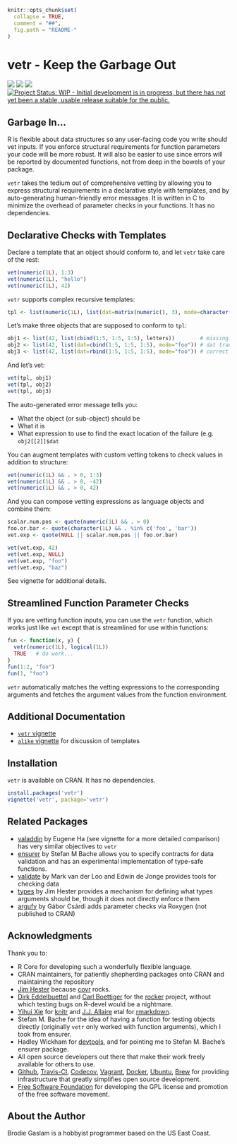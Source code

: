 <!-- README.md is generated from README.Rmd. Please edit that file -->

```r
knitr::opts_chunk$set(
  collapse = TRUE,
  comment = "##",
  fig.path = "README-"
)
```
# vetr - Keep the Garbage Out

[![](https://travis-ci.org/brodieG/vetr.svg?branch=master)](https://travis-ci.org/brodieG/vetr)
[![](https://codecov.io/github/brodieG/vetr/coverage.svg?branch=master)](https://codecov.io/github/brodieG/vetr?branch=master)
[![](http://www.r-pkg.org/badges/version/vetr)](https://cran.r-project.org/package=vetr)
[![Project Status: WIP - Initial development is in progress, but there has not yet been a stable, usable release suitable for the public.](http://www.repostatus.org/badges/latest/wip.svg)](http://www.repostatus.org/#wip)

## Garbage In...

R is flexible about data structures so any user-facing code you write should vet
inputs.  If you enforce structural requirements for function parameters your
code will be more robust.  It will also be easier to use since errors will be
reported by documented functions, not from deep in the bowels of your package.

`vetr` takes the tedium out of comprehensive vetting by allowing you to express
structural requirements in a declarative style with templates, and by
auto-generating human-friendly error messages.  It is written in C to minimize
the overhead of parameter checks in your functions.  It has no dependencies.

## Declarative Checks with Templates

Declare a template that an object should conform to, and let `vetr` take care of
the rest:

```r
vet(numeric(1L), 1:3)
vet(numeric(1L), "hello")
vet(numeric(1L), 42)
```

`vetr` supports complex recursive templates:

```r
tpl <- list(numeric(1L), list(dat=matrix(numeric(), 3), mode=character(1L)))
```

Let's make three objects that are supposed to conform to `tpl`:

```r
obj1 <- list(42, list(cbind(1:5, 1:5, 1:5), letters))        # missing names
obj2 <- list(42, list(dat=cbind(1:5, 1:5, 1:5), mode="foo")) # dat transposed
obj3 <- list(42, list(dat=rbind(1:5, 1:5, 1:5), mode="foo")) # correct
```

And let's vet:

```r
vet(tpl, obj1)
vet(tpl, obj2)
vet(tpl, obj3)
```

The auto-generated error message tells you:

* What the object (or sub-object) should be
* What it is
* What expression to use to find the exact location of the failure (e.g.
  `obj2[[2]]$dat`

You can augment templates with custom vetting tokens to check values in addition
to structure:

```r
vet(numeric(1L) && . > 0, 1:3)
vet(numeric(1L) && . > 0, -42)
vet(numeric(1L) && . > 0, 42)
```

And you can compose vetting expressions as language objects and combine them:

```r
scalar.num.pos <- quote(numeric(1L) && . > 0)
foo.or.bar <- quote(character(1L) && . %in% c('foo', 'bar'))
vet.exp <- quote(NULL || scalar.num.pos || foo.or.bar)

vet(vet.exp, 42)
vet(vet.exp, NULL)
vet(vet.exp, "foo")
vet(vet.exp, "baz")
```

See vignette for additional details.

## Streamlined Function Parameter Checks

If you are vetting function inputs, you can use the `vetr` function, which works
just like `vet` except that is streamlined for use within functions:

```r
fun <- function(x, y) {
  vetr(numeric(1L), logical(1L))
  TRUE   # do work...
}
fun(1:2, "foo")
fun(1, "foo")
```

`vetr` automatically matches the vetting expressions to the corresponding
arguments and fetches the argument values from the function environment.

## Additional Documentation

* [`vetr` vignette][1]
* [`alike` vignette][2] for discussion of templates

## Installation

`vetr` is available on CRAN.  It has no dependencies.

```r
install.packages('vetr')
vignette('vetr', package='vetr')
```

## Related Packages

* [valaddin](https://github.com/egnha/valaddin) by Eugene Ha (see vignette for a
  more detailed comparison) has very similar objectives to `vetr`
* [ensurer](https://github.com/smbache/ensurer) by Stefan M Bache allows you to
  specify contracts for data validation and has an experimental implementation
  of type-safe functions.
* [validate](https://github.com/data-cleaning/validate) by Mark van der Loo and
  Edwin de Jonge provides tools for checking data
* [types](https://github.com/jimhester/types) by Jim Hester provides a mechanism
  for defining what types arguments should be, though it does not directly
  enforce them
* [argufy](https://github.com/gaborcsardi/argufy) by Gábor Csárdi adds
  parameter checks via Roxygen (not published to CRAN)

## Acknowledgments

Thank you to:

* R Core for developing such a wonderfully flexible language.
* CRAN maintainers, for patiently shepherding packages onto CRAN and maintaining
  the repository
* [Jim Hester](https://github.com/jimhester) because 
  [covr](https://cran.r-project.org/package=covr) rocks.
* [Dirk Eddelbuettel](https://github.com/eddelbuettel) and [Carl
  Boettiger](https://github.com/cboettig) for the
  [rocker](https://github.com/rocker-org/rocker) project, without which testing
  bugs on R-devel would be a nightmare.
* [Yihui Xie](https://github.com/yihui) for
  [knitr](https://cran.r-project.org/package=knitr) and  [J.J.
  Allaire](https://github.com/jjallaire) etal for
  [rmarkdown](https://cran.r-project.org/package=rmarkdown).
* Stefan M. Bache for the idea of having a function for testing objects directly
  (originally `vetr` only worked with function arguments), which I took from
  ensurer.
* Hadley Wickham for [devtools](https://cran.r-project.org/package=devtools),
  and for pointing me to Stefan M. Bache's ensurer package.
* All open source developers out there that make their work freely available
  for others to use.
* [Github](https://github.com/), [Travis-CI](https://travis-ci.org/),
  [Codecov](https://codecov.io/), [Vagrant](https://www.vagrantup.com/),
  [Docker](https://www.docker.com/), [Ubuntu](https://www.ubuntu.com/),
  [Brew](https://brew.sh/) for providing infrastructure that greatly simplifies
  open source development.
* [Free Software Foundation](http://fsf.org/) for developing the GPL license and
  promotion of the free software movement.

## About the Author

Brodie Gaslam is a hobbyist programmer based on the US East Coast.

[1]: http://htmlpreview.github.io/?https://github.com/brodieG/vetr/blob/development/inst/doc/vetr.html
[2]: http://htmlpreview.github.io/?https://github.com/brodieG/vetr/blob/development/inst/doc/alike.html
